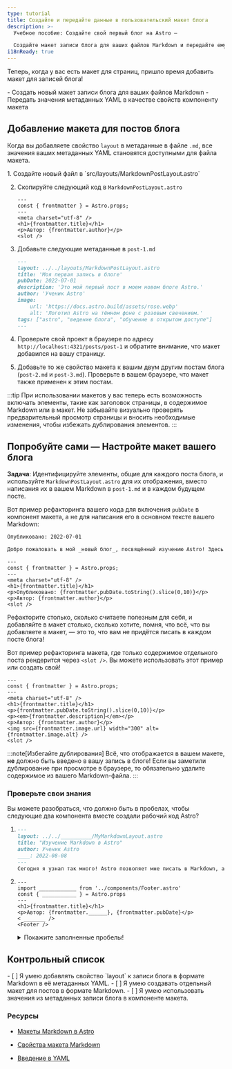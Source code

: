 ```yaml
---
type: tutorial
title: Создайте и передайте данные в пользовательский макет блога
description: >-
  Учебное пособие: Создайте свой первый блог на Astro —

  Создайте макет записи блога для ваших файлов Markdown и передайте ему значения метаданных в качестве свойств
i18nReady: true
---
```



Теперь, когда у вас есть макет для страниц, пришло время добавить макет для записей блога!

<PreCheck>
  - Создать новый макет записи блога для ваших файлов Markdown
  - Передать значения метаданных YAML в качестве свойств компоненту макета
</PreCheck>

## Добавление макета для постов блога

Когда вы добавляете свойство `layout` в метаданные в файле `.md`, все значения ваших метаданных YAML становятся доступными для файла макета.

<Steps>
1. Создайте новый файл в `src/layouts/MarkdownPostLayout.astro`

2. Скопируйте следующий код в `MarkdownPostLayout.astro`

    ```astro title="src/layouts/MarkdownPostLayout.astro"
    ---
    const { frontmatter } = Astro.props;
    ---
    <meta charset="utf-8" />
    <h1>{frontmatter.title}</h1>
    <p>Автор: {frontmatter.author}</p>
    <slot />
    ```

3. Добавьте следующие метаданные в `post-1.md`

    ```markdown title="src/pages/posts/post-1.md" ins={2}
    ---
    layout: ../../layouts/MarkdownPostLayout.astro
    title: 'Моя первая запись в блоге'
    pubDate: 2022-07-01
    description: 'Это мой первый пост в моем новом блоге Astro.'
    author: 'Ученик Astro'
    image:
        url: 'https://docs.astro.build/assets/rose.webp'
        alt: 'Логотип Astro на тёмном фоне с розовым свечением.'
    tags: ["astro", "ведение блога", "обучение в открытом доступе"]
    ---
    ```

4. Проверьте свой проект в браузере по адресу `http://localhost:4321/posts/post-1` и обратите внимание, что макет добавился на вашу страницу.

5. Добавьте то же свойство макета к вашим двум другим постам блога (`post-2.md` и `post-3.md`). Проверьте в вашем браузере, что макет также применен к этим постам.
</Steps>

:::tip
При использовании макетов у вас теперь есть возможность включать элементы, такие как заголовок страницы, в содержимое Markdown или в макет. Не забывайте визуально проверять предварительный просмотр страницы и вносить необходимые изменения, чтобы избежать дублирования элементов. 
:::

<Box icon="puzzle-piece">

## Попробуйте сами — Настройте макет вашего блога

**Задача**: Идентифицируйте элементы, общие для каждого поста блога, и используйте `MarkdownPostLayout.astro` для их отображения, вместо написания их в вашем Markdown в `post-1.md` и в каждом будущем посте.

Вот пример рефакторинга вашего кода для включения `pubDate` в компонент макета, а не для написания его в основном тексте вашего Markdown:

```markdown title="src/pages/posts/post-1.md" del={1}
Опубликовано: 2022-07-01

Добро пожаловать в мой _новый блог_, посвящённый изучению Astro! Здесь я поделюсь своим путём обучения, создавая новый сайт.
```

```astro title="src/layouts/MarkdownPostLayout.astro" ins={6}
---
const { frontmatter } = Astro.props;
---
<meta charset="utf-8" />
<h1>{frontmatter.title}</h1>
<p>Опубликовано: {frontmatter.pubDate.toString().slice(0,10)}</p>
<p>Автор: {frontmatter.author}</p>
<slot />
```

Рефакторите столько, сколько считаете полезным для себя, и добавляйте в макет столько, сколько хотите, помня, что всё, что вы добавляете в макет, — это то, что вам не придётся писать в каждом посте блога!

Вот пример рефакторинга макета, где только содержимое отдельного поста рендерится через `<slot />`. Вы можете использовать этот пример или создать свой!

```astro title="src/layouts/MarkdownPostLayout.astro"
---
const { frontmatter } = Astro.props;
---
<meta charset="utf-8" />
<h1>{frontmatter.title}</h1>
<p>{frontmatter.pubDate.toString().slice(0,10)}</p>
<p><em>{frontmatter.description}</em></p>
<p>Автор: {frontmatter.author}</p>
<img src={frontmatter.image.url} width="300" alt={frontmatter.image.alt} />
<slot />
```
</Box>

:::note[Избегайте дублирования]
Всё, что отображается в вашем макете, **не** должно быть введено в вашу запись в блоге! Если вы заметили дублирование при просмотре в браузере, то обязательно удалите содержимое из вашего Markdown-файла.
:::


<Box icon="question-mark">

### Проверьте свои знания

Вы можете разобраться, что должно быть в пробелах, чтобы следующие два компонента вместе создали рабочий код Astro?

1.  ```markdown title="src/pages/posts/learning-astro.md"
    ---
    layout: ../../__________/MyMarkdownLayout.astro
    title: "Изучение Markdown в Astro"
    author: Ученик Astro
    ____: 2022-08-08
    ---
    Сегодня я узнал так много! Astro позволяет мне писать в Markdown, а также использовать переменные из метаданных. Я даже могу получить доступ к этим значениям в компоненте макета Astro.
    ```

2.  ```astro title="src/layouts/MyMarkdownLayout.astro"
    ---
    import ____________ from '../components/Footer.astro'
    const { ___________ } = Astro.props
    ---
    <h1>{frontmatter.title}</h1>
    <p>Автор: {frontmatter.______}, {frontmatter.pubDate}</p>
    < _______ />
    <Footer />
    ```
    <details>
        <summary>Покажите заполненные пробелы!</summary>

        1.  ```markdown title="src/pages/posts/learning-astro.md" "layouts" "pubDate"
            ---
            layout: ../../layouts/MyMarkdownLayout.astro
            title: "Изучение Markdown в Astro"
            author: Ученик Astro
            pubDate: 2022-08-08
            ---
            Сегодня я узнал так много! Astro позволяет мне писать в Markdown, а также использовать переменные из метаданных. Я даже могу получить доступ к этим значениям в компоненте макета Astro.
            ```

        2.  ```astro title="src/layouts/MyMarkdownLayout.astro" " Footer " " frontmatter " "author" "slot"
            ---
            import Footer from '../components/Footer.astro'
            const { frontmatter } = Astro.props
            ---
            <h1>{frontmatter.title}</h1>
            <p>Автор: {frontmatter.author}, {frontmatter.pubDate}</p>
            <slot />
            <Footer />
            ```
    </details>
</Box>

<Box icon="check-list">

## Контрольный список

<Checklist>
- [ ] Я умею добавлять свойство `layout` к записи блога в формате Markdown в её метаданных YAML.
- [ ] Я умею создавать отдельный макет для постов в формате Markdown.
- [ ] Я умею использовать значения из метаданных записи блога в компоненте макета.
</Checklist>

</Box>

### Ресурсы

- [Макеты Markdown в Astro](/ru/guides/markdown-content/#свойство-layout)

- [Свойства макета Markdown](/ru/basics/layouts/#свойства-макета-markdown)

- [Введение в YAML](https://dev.to/paulasantamaria/introduction-to-yaml-125f) <Badge class="neutral-badge" text="внешняя ссылка" />

